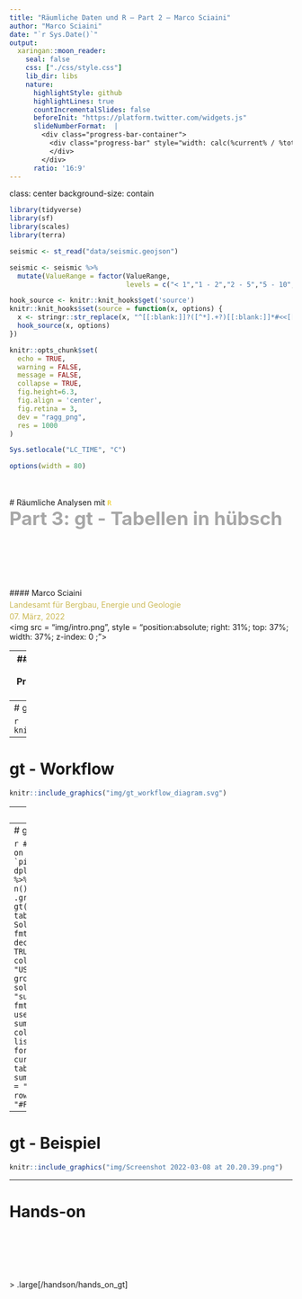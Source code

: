 ```yaml
---
title: "Räumliche Daten und R – Part 2 – Marco Sciaini"
author: "Marco Sciaini"
date: "`r Sys.Date()`"
output:
  xaringan::moon_reader:
    seal: false
    css: ["./css/style.css"]
    lib_dir: libs
    nature:
      highlightStyle: github
      highlightLines: true
      countIncrementalSlides: false
      beforeInit: "https://platform.twitter.com/widgets.js"
      slideNumberFormat:  |
        <div class="progress-bar-container">
          <div class="progress-bar" style="width: calc(%current% / %total% * 100%);">
          </div>
        </div>
      ratio: '16:9'
---
```

class: center
background-size: contain

```r
library(tidyverse)
library(sf)
library(scales)
library(terra)

seismic <- st_read("data/seismic.geojson")

seismic <- seismic %>%
  mutate(ValueRange = factor(ValueRange,
                             levels = c("< 1","1 - 2","2 - 5","5 - 10","10 - 14")))

hook_source <- knitr::knit_hooks$get('source')
knitr::knit_hooks$set(source = function(x, options) {
  x <- stringr::str_replace(x, "^[[:blank:]]?([^*].+?)[[:blank:]]*#<<[[:blank:]]*$", "*\\1")
  hook_source(x, options)
})

knitr::opts_chunk$set(
  echo = TRUE, 
  warning = FALSE, 
  message = FALSE, 
  collapse = TRUE,
  fig.height=6.3,
  fig.align = 'center',
  fig.retina = 3,
  dev = "ragg_png", 
  res = 1000
)

Sys.setlocale("LC_TIME", "C")

options(width = 80)
```

<br><br>
#  Räumliche Analysen mit <code style='color:#ebc500;'>R</code><br><b style='font-size:25pt;color:#a7a7a7;'>Part 3: gt - Tabellen in hübsch</b>
<br><br><br><br><br><br><br>
#### Marco Sciaini<b style='color:#ccba56;font-weight:400;line-height:150%;'><br>Landesamt für Bergbau, Energie und Geologie<br>07. März, 2022</b><br>
<img src = "img/intro.png", style = "position:absolute; right: 31%; top: 37%; width: 37%; z-index: 0 ;"></img>

---
## Unser Kurs
+ Part 1: Einführung in R und RStudio
     + R Kickoff
     + Einführung in Progammieren mit R
     + Datenverarbeitung in R
     + Kontrollstrukturen

+ Part 2: Einführung in räumliche Daten und R
  + Erste räumliche Gehversuche
  + Geometrische Operationen mit Vektoren
  + Geometrische Operationen mit Rasterdaten

+ Part 3: Fortgeschrittene Themen zur räumlichen Datenverarbeitung
   + Reproduzierbares Arbeiten mit Markdown
  + Interaktives Arbeiten mit Markdown
  + Brückenschlagen mit R zu anderer GIS Software
  + future - Der einfache Weg in R zu parallelisieren
  + **gt - Tabellen in hübsch**

---
# gt - Tabellen in hübsch

```r
knitr::include_graphics("img/gt_intro.svg")
```

---
# gt - Workflow

```r
knitr::include_graphics("img/gt_workflow_diagram.svg")
```

---
# gt - Beispiel


```r
library(gt)
rock %>%
  head(5) %>% 
  gt() 
```

---
# gt - Beispiel

```r
# Create a gt table based on a preprocessed `pizzaplace`
pizzaplace %>%
  dplyr::group_by(type, size) %>%
  dplyr::summarize(
    sold = n(),
    income = sum(price),
    .groups = "drop_last"
  ) %>%
  gt(rowname_col = "size") %>%
  tab_header(title = "Pizzas Sold in 2015") %>%
  fmt_number(
    columns = sold,
    decimals = 0,
    use_seps = TRUE
  ) %>%
  fmt_currency(
    columns = income,
    currency = "USD"
  ) %>%
  summary_rows(
    groups = TRUE,
    columns = sold,
    fns = list(TOTAL = "sum"),
    formatter = fmt_number,
    decimals = 0,
    use_seps = TRUE
  ) %>%
  summary_rows(
    groups = TRUE,
    columns = income,
    fns = list(TOTAL = "sum"),
    formatter = fmt_currency,
    currency = "USD"
  ) %>%
  tab_options(
    summary_row.background.color = "#ACEACE",
    row_group.background.color = "#FFEFDB"
  )
```

---
# gt - Beispiel

```r
knitr::include_graphics("img/Screenshot 2022-03-08 at 20.20.39.png")
```

---
# Hands-on

<br><br><br><br><br>
> <large>.large[/handson/hands_on_gt]</large>